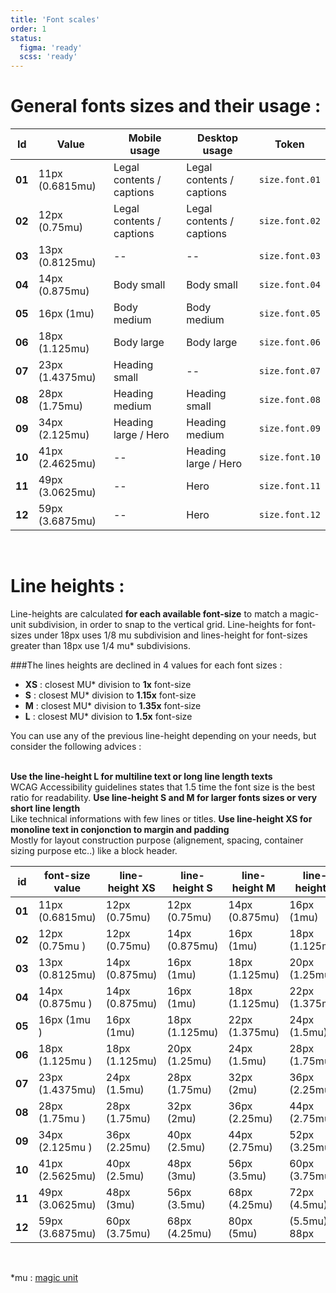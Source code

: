 ```yaml
---
title: 'Font scales'
order: 1
status:
  figma: 'ready'
  scss: 'ready'
---
```


# General fonts sizes and their usage :

<Preview path="font-scale" />

| Id     | Value           | Mobile usage              | Desktop usage             | Token          |
| ------ | --------------- | ------------------------- | ------------------------- | -------------- |
| **01** | 11px (0.6815mu) | Legal contents / captions | Legal contents / captions | `size.font.01` |
| **02** | 12px (0.75mu)   | Legal contents / captions | Legal contents / captions | `size.font.02` |
| **03** | 13px (0.8125mu) | --                        | --                        | `size.font.03` |
| **04** | 14px (0.875mu)  | Body small                | Body small                | `size.font.04` |
| **05** | 16px (1mu)      | Body medium               | Body medium               | `size.font.05` |
| **06** | 18px (1.125mu)  | Body large                | Body large                | `size.font.06` |
| **07** | 23px (1.4375mu) | Heading small             | --                        | `size.font.07` |
| **08** | 28px (1.75mu)   | Heading medium            | Heading small             | `size.font.08` |
| **09** | 34px (2.125mu)  | Heading large / Hero      | Heading medium            | `size.font.09` |
| **10** | 41px (2.4625mu) | --                        | Heading large / Hero      | `size.font.10` |
| **11** | 49px (3.0625mu) | --                        | Hero                      | `size.font.11` |
| **12** | 59px (3.6875mu) | --                        | Hero                      | `size.font.12` |

<br />

# Line heights :

Line-heights are calculated **for each available font-size** to match a magic-unit subdivision, in order to snap to the vertical grid. Line-heights for font-sizes under 18px uses 1/8 mu subdivision and lines-height for font-sizes greater than 18px use 1/4 mu\* subdivisions.

###The lines heights are declined in 4 values for each font sizes :

- **XS** : closest MU\* division to **1x** font-size
- **S** : closest MU\* division to **1.15x** font-size
- **M** : closest MU\* division to **1.35x** font-size
- **L** : closest MU\* division to **1.5x** font-size

You can use any of the previous line-height depending on your needs, but consider the following advices :

<br />
<HintItem>
  <b>Use the line-height L for multiline text or long line length texts</b>
  <br />
  WCAG Accessibility guidelines states that 1.5 time the font size is the best
  ratio for readability.
</HintItem>
<HintItem>
  <b>
    Use line-height S and M for larger fonts sizes or very short line length
  </b>
  <br />
  Like technical informations with few lines or titles.
</HintItem>
<HintItem>
  <b>
    Use line-height XS for monoline text in conjonction to margin and padding
  </b>
  <br />
  Mostly for layout construction purpose (alignement, spacing, container sizing
  purpose etc..) like a block header.
</HintItem>
<br />
<Preview path="font-line-heights" />

| id     | font-size value | line-height XS | line-height S  | line-height M  | line-height L  | tokens                    |
| ------ | --------------- | -------------- | -------------- | -------------- | -------------- | ------------------------- |
| **01** | 11px (0.6815mu) | 12px (0.75mu)  | 12px (0.75mu)  | 14px (0.875mu) | 16px (1mu)     | `size.line.01.(xs,s,m,l)` |
| **02** | 12px (0.75mu )  | 12px (0.75mu)  | 14px (0.875mu) | 16px (1mu)     | 18px (1.125mu) | `size.line.02.(xs,s,m,l)` |
| **03** | 13px (0.8125mu) | 14px (0.875mu) | 16px (1mu)     | 18px (1.125mu) | 20px (1.25mu)  | `size.line.03.(xs,s,m,l)` |
| **04** | 14px (0.875mu ) | 14px (0.875mu) | 16px (1mu)     | 18px (1.125mu) | 22px (1.375mu) | `size.line.04.(xs,s,m,l)` |
| **05** | 16px (1mu )     | 16px (1mu)     | 18px (1.125mu) | 22px (1.375mu) | 24px (1.5mu)   | `size.line.05.(xs,s,m,l)` |
| **06** | 18px (1.125mu ) | 18px (1.125mu) | 20px (1.25mu)  | 24px (1.5mu)   | 28px (1.75mu)  | `size.line.06.(xs,s,m,l)` |
| **07** | 23px (1.4375mu) | 24px (1.5mu)   | 28px (1.75mu)  | 32px (2mu)     | 36px (2.25mu)  | `size.line.07.(xs,s,m,l)` |
| **08** | 28px (1.75mu )  | 28px (1.75mu)  | 32px (2mu)     | 36px (2.25mu)  | 44px (2.75mu)  | `size.line.08.(xs,s,m,l)` |
| **09** | 34px (2.125mu ) | 36px (2.25mu)  | 40px (2.5mu)   | 44px (2.75mu)  | 52px (3.25mu)  | `size.line.09.(xs,s,m,l)` |
| **10** | 41px (2.5625mu) | 40px (2.5mu)   | 48px (3mu)     | 56px (3.5mu)   | 60px (3.75mu)  | `size.line.10.(xs,s,m,l)` |
| **11** | 49px (3.0625mu) | 48px (3mu)     | 56px (3.5mu)   | 68px (4.25mu)  | 72px (4.5mu)   | `size.line.11.(xs,s,m,l)` |
| **12** | 59px (3.6875mu) | 60px (3.75mu)  | 68px (4.25mu)  | 80px (5mu)     | (5.5mu) 88px   | `size.line.12.(xs,s,m,l)` |

<br />

\*mu : [magic unit](/Foundations/MagicUnit/)

